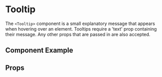 
# Tooltip

The `<Tooltip>` component is a small explanatory message that appears when hovering over an element. Tooltips require a 'text' prop containing their message. Any other props that are passed in are also accepted.

## Component Example
<Story
    id="atoms-tooltip--default"
/>

## Props
<Props of={Tooltip} />
